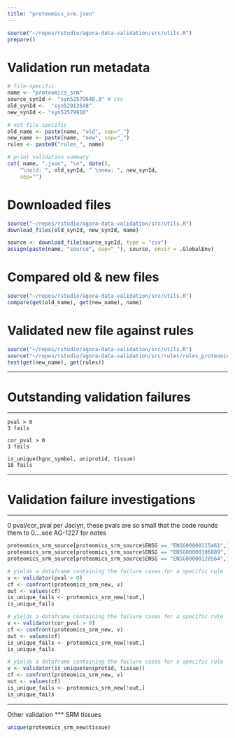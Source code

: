 ```yaml
---
title: "proteomics_srm.json"
---
```


```r
source("~/repos/rstudio/agora-data-validation/src/utils.R")
prepare()
```

# Validation run metadata
```r
# file-specific
name <- "proteomics_srm"
source_synId <- "syn52579640.3" # csv
old_synId <-  "syn52913548" 
new_synId <- "syn52579910"

# not file-specific
old_name <- paste(name, "old", sep="_")
new_name <- paste(name, "new", sep="_")
rules <- paste0("rules_", name)

# print validation summary
cat( name, ".json", "\n", date(),
    "\nold: ", old_synId, " \nnew: ", new_synId,
    sep="")
```

# Downloaded files
```r
source("~/repos/rstudio/agora-data-validation/src/utils.R")
download_files(old_synId, new_synId, name)
```

```r
source <- download_file(source_synId, type = "csv")
assign(paste(name, "source", sep="_"), source, envir = .GlobalEnv)
```


# Compared old & new files
```r
source("~/repos/rstudio/agora-data-validation/src/utils.R")
compare(get(old_name), get(new_name), name)
```


# Validated new file against rules
```r
source("~/repos/rstudio/agora-data-validation/src/utils.R")
source("~/repos/rstudio/agora-data-validation/src/rules/rules_proteomics_srm.R")
test(get(new_name), get(rules))
```
***
# Outstanding validation failures
***
	pval > 0
	3 fails

	cor_pval > 0
	3 fails
	
	is_unique(hgnc_symbol, uniprotid, tissue)
	18 fails	
	
***
# Validation failure investigations
***
0 pval/cor_pval
per Jaclyn, these pvals are so small that the code rounds them to 0....see AG-1227 for notes

```r
proteomics_srm_source[proteomics_srm_source$ENSG == "ENSG00000115461",]
proteomics_srm_source[proteomics_srm_source$ENSG == "ENSG00000106089",]
proteomics_srm_source[proteomics_srm_source$ENSG == "ENSG00000128564",]
```


```r
# yields a dataframe containing the failure cases for a specific rule
v <- validator(pval > 0)
cf <- confront(proteomics_srm_new, v)
out <- values(cf)
is_unique_fails <- proteomics_srm_new[!out,]
is_unique_fails
```
```r
# yields a dataframe containing the failure cases for a specific rule
v <- validator(cor_pval > 0)
cf <- confront(proteomics_srm_new, v)
out <- values(cf)
is_unique_fails <- proteomics_srm_new[!out,]
is_unique_fails
```

```r
# yields a dataframe containing the failure cases for a specific rule
v <- validator(is_unique(uniprotid, tissue))
cf <- confront(proteomics_srm_new, v)
out <- values(cf)
is_unique_fails <- proteomics_srm_new[!out,]
is_unique_fails
```

***
Other validation
***
SRM tissues
```r
unique(proteomics_srm_new$tissue)

```

